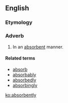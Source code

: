 ==English==

===Etymology===
{{suffix|absorbent|ly|lang=en}}

===Adverb===
{{en-adv}}

# In an [[absorbent]] manner.

====Related terms====
* [[absorb]]
* [[absorbably]]
* [[absorbedly]]
* [[absorbingly]]

[[ko:absorbently]]